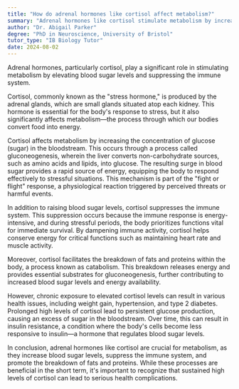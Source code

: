 ```yaml
---
title: "How do adrenal hormones like cortisol affect metabolism?"
summary: "Adrenal hormones like cortisol stimulate metabolism by increasing blood sugar levels and suppressing the immune system."
author: "Dr. Abigail Parker"
degree: "PhD in Neuroscience, University of Bristol"
tutor_type: "IB Biology Tutor"
date: 2024-08-02
---
```


Adrenal hormones, particularly cortisol, play a significant role in stimulating metabolism by elevating blood sugar levels and suppressing the immune system.

Cortisol, commonly known as the "stress hormone," is produced by the adrenal glands, which are small glands situated atop each kidney. This hormone is essential for the body's response to stress, but it also significantly affects metabolism—the process through which our bodies convert food into energy.

Cortisol affects metabolism by increasing the concentration of glucose (sugar) in the bloodstream. This occurs through a process called gluconeogenesis, wherein the liver converts non-carbohydrate sources, such as amino acids and lipids, into glucose. The resulting surge in blood sugar provides a rapid source of energy, equipping the body to respond effectively to stressful situations. This mechanism is part of the "fight or flight" response, a physiological reaction triggered by perceived threats or harmful events.

In addition to raising blood sugar levels, cortisol suppresses the immune system. This suppression occurs because the immune response is energy-intensive, and during stressful periods, the body prioritizes functions vital for immediate survival. By dampening immune activity, cortisol helps conserve energy for critical functions such as maintaining heart rate and muscle activity.

Moreover, cortisol facilitates the breakdown of fats and proteins within the body, a process known as catabolism. This breakdown releases energy and provides essential substrates for gluconeogenesis, further contributing to increased blood sugar levels and energy availability.

However, chronic exposure to elevated cortisol levels can result in various health issues, including weight gain, hypertension, and type 2 diabetes. Prolonged high levels of cortisol lead to persistent glucose production, causing an excess of sugar in the bloodstream. Over time, this can result in insulin resistance, a condition where the body's cells become less responsive to insulin—a hormone that regulates blood sugar levels.

In conclusion, adrenal hormones like cortisol are crucial for metabolism, as they increase blood sugar levels, suppress the immune system, and promote the breakdown of fats and proteins. While these processes are beneficial in the short term, it's important to recognize that sustained high levels of cortisol can lead to serious health complications.
    